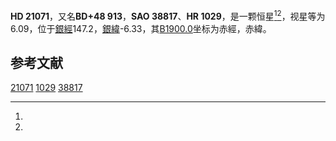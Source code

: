 {{Starbox begin
| name = HD 21071
}}
{{Starbox observe
| epoch = [[J2000.0|J2000.0]]
| constell = {{星座名待查}}<ref name=SIMBAD>{{cite web
 | url=http://simbad.u-strasbg.fr/simbad/sim-id?Ident=HR+1029
 | title=Pulsating variable Star
 | publisher=Centre de Données astronomiques de Strasbourg
 | work=SIMBAD
 | accessdate=2012-07-13
 | archive-date=2020-02-02
 | archive-url=https://web.archive.org/web/20200202124955/http://simbad.u-strasbg.fr/simbad/sim-id?Ident=HR+1029
 }}</ref><ref name=DATA>{{cite web
 | url=http://vizier.u-strasbg.fr/viz-bin/VizieR-5?-out.add=.&-source=5050&-corr=PK=HR&-out.max=9999&HR=1029
 | title=VizieR Detailed Page
 | accessdate=2012-07-13
 | archive-date=2016-03-05
 | archive-url=https://web.archive.org/web/20160305082934/http://vizier.u-strasbg.fr/viz-bin/VizieR-5?-out.add=.&-source=5050&-corr=PK=HR&-out.max=9999&HR=1029
 | dead-url=no
 }}</ref>
| 星官 = 
| ra = {{RA|3|25|57.4}}<ref name=SIMBAD /><ref name=DATA />
| dec = {{DEC|+49|7|15}}<ref name=SIMBAD /><ref name=DATA />
| appmag_v = 6.09<ref name=SIMBAD /><ref name=DATA />
}}
{{Starbox character
| class = B7V<ref name=SIMBAD /><ref name=DATA />
| b-v = -0.07<ref name=SIMBAD /><ref name=DATA />
| u-b = -0.49<ref name=SIMBAD /><ref name=DATA />
| r-i = <ref name=SIMBAD /><ref name=DATA />
| variable = 
}}
{{Starbox astrometry
| radial_v = -0.49
| prop_mo_ra = -1
| parallax = 
| p_error = 
}}
{{Starbox catalog
| names =BD+48 913，[[SAO星表|SAO]] 38817，[[HD星表|HD]] 21071，[[HR星表|HR]] 1029}}
{{Starbox reference |Simbad=HR+1029}}
{{Starbox end}}

'''HD 21071'''，又名'''BD+48 913'''，'''SAO 38817'''、'''HR 1029'''，是一颗恒星<ref name=SIMBAD /><ref name=DATA />，视星等为6.09，位于[[銀道座標系|銀經]]147.2，[[銀道座標系|銀緯]]-6.33，其[[B1900.0|B1900.0]]坐标为赤經{{RA|3|18|51.2}}，赤緯{{DEC|+48|-6.33|5}}。

== 参考文献 ==
{{reflist}}

{{star-stub}}

[[Category:HD和HDE天體|21071]]
[[Category:HR天體|1029]]
[[Category:SAO天體|38817]]